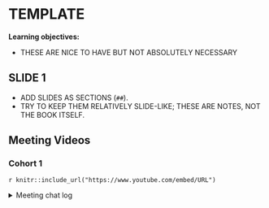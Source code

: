 # TEMPLATE

**Learning objectives:**

- THESE ARE NICE TO HAVE BUT NOT ABSOLUTELY NECESSARY

## SLIDE 1 {-}

- ADD SLIDES AS SECTIONS (`##`).
- TRY TO KEEP THEM RELATIVELY SLIDE-LIKE; THESE ARE NOTES, NOT THE BOOK ITSELF.

## Meeting Videos {-}

### Cohort 1 {-}

`r knitr::include_url("https://www.youtube.com/embed/URL")`

<details>
<summary> Meeting chat log </summary>

```
LOG
```
</details>
